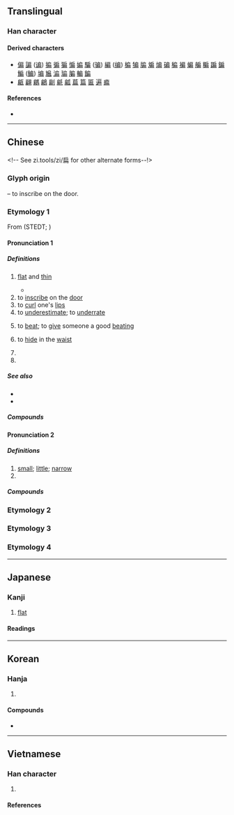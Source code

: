 {{also|碥}}
{{character info}}
==Translingual==
{{ja-forms|扁|扁|扁}}

===Han character===
{{Han char|rn=63|rad=戶|as=05|sn=9|four=30227|canj=HSBT,ISBT,XISBT|ids=⿸戶冊, ⿸户冊, ⿸戸冊}}

====Derived characters====
* [[偏]] [[諞]] ([[谝]]) [[揙]] [[徧]] [[猵]] [[惼]] [[媥]] [[騙]] ([[骗]]) [[編]] ([[编]]) [[楄]] [[犏]] [[牑]] [[斒]] [[煸]] [[碥]] [[稨]] [[褊]] [[蝙]] [[艑]] [[糄]] [[蹁]] [[鍽]] [[鯿]] ([[鳊]]) [[𡎚]] [[㞈]] [[㴜]] [[㻞]] [[䐔]] [[䡢]] [[䭏]]
* [[甂]] [[翩]] [[騗]] [[鶣]] [[㓲]] [[㲢]] [[㼐]] [[萹]] [[篇]] [[匾]] [[遍]] [[㾫]]

====References====
* {{Han ref|kx=0415.220|dkj=11724|dj=0760.090|hdz=32261.110|uh=6241}}

----

==Chinese==
{{zh-forms|alt=𡈯,𡲜}} <!-- See zi.tools/zi/扁 for other alternate forms--!>

===Glyph origin===
{{Han etym}}
{{Han compound|戶|冊|ls=ic|t1=door|t2=bamboo tablets}} – to inscribe on the door.

===Etymology 1===
From {{inh|zh|sit-pro|*pyar||flat, thin}} (STEDT; {{zh-ref|Schuessler, 2007}})

====Pronunciation 1====
{{zh-pron
|m=biǎn
|m-s=bian3
|c=bin2
|h=pfs=pién
|md=bēng/biēng
|md_note=bēng - vernacular; biēng - literary
|mn=pián/píⁿ/qz,tw,xm:pín/tw,zz:pún
|mn_note=pián - literary; píⁿ/pín/pún - vernacular
|mn-t=biang2/biêng2/bin2
|mn-t_note=biang2/biêng2 - literary (biêng2 - Chaozhou); bin2 - vernacular
|w=2pi
|mc=2+4+3
|oc=1,3+2+4
|ma=Zh-biǎn.oga
|cat=a,v,n,pn
}}

=====Definitions=====
{{zh-hanzi}}

# [[flat]] and [[thin]] {{gloss|like a pancake}}
#: {{zh-x|踩扁|to trample flat}}
#* {{zh-x|呢{ni1}個 枕頭 已經 坐 到 扁 晒。|This pillow has become flat from constant use.|C}}
# to [[inscribe]] on the [[door]]
# to [[curl]] one's [[lip]]s
# to [[underestimate]]; to [[underrate]]
# {{lb|zh|dialectal}} to [[beat]]; to [[give]] someone a good [[beating]]
# {{lb|zh|dialectal}} to [[hide]] in the [[waist]]
# {{zh-original|匾|[[horizontal]] [[inscribed]] [[board]]; [[tablet]]; [[signboard]]}}
# {{surname|zh}}

=====See also=====
* {{zh-l|薄}}
* {{zh-l|平|flat; smooth; level}}

=====Compounds=====
{{zh-der|fold=1|山扁豆|倒扁兒|扁額|扁食|扁桃|扁毛畜生|扁豆|扁鑽|看扁|扁簪|揍扁|扁蒲|扁平|扁擔|扁魚|扁桃腺|扁平足|扁擔戲|扁塌臉|扁銼|扁鵲|扁底舟|扁擔飯|扁柏|扁挑|扁鼓|扁桃腺炎|馬扁兒|馬扁|針線扁|輪扁|輪扁斲輪|野毛扁豆}}

====Pronunciation 2====
{{zh-pron
|m=piān
|c=pin1
|mn=ml:phian
|w=1phi
|mc=1
|oc=n,1
|cat=a
}}

=====Definitions=====
{{zh-hanzi}}

# [[small]]; [[little]]; [[narrow]]
# {{zh-alt-form|偏|[[out of the way|out-of-the-way]]; [[remote]]; [[one-sided]]}}

=====Compounds=====
{{zh-der|fold=1|扁舟}}

===Etymology 2===
{{zh-see|萹|ss}}

===Etymology 3===
{{zh-see|藊|ss}}

===Etymology 4===
{{zh-see|稨|ss}}
{{zh-cat|Elementary}}

----

==Japanese==

===Kanji===
{{ja-kanji|grade=|rs=戶05}}

# [[flat]] {{qualifier|adjective}}

====Readings====
{{ja-readings
|goon=へん
|kanon=へん
|kun=ひら-たい
}}

----

==Korean==

===Hanja===
{{ko-hanja|작다|작을|편}}

# {{hanja form of|편|[[small]]; [[flat]]}}

====Compounds====
* {{ko-l|편평|being [[wide]] and [[flat]]|扁平}}

----

==Vietnamese==

===Han character===
{{vi-readings|rs=戶05
|hanviet=biển-tdcndg;gdhn;tvctdhv;hvttd;tchvtd, thiên-tvctdhv;hvttd;tchvtd, biên-tvctdhv
|phienthiet=
|nom=biển-tdcndg;gdhn, bên-gdhn, bẽn-gdhn, thiên-gdhn
}}

# {{han tu form of|biển|[[flat]], [[thin]]}}

====References====
<references/>